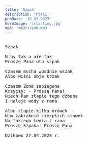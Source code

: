 ```yaml
---
title: 'Szpak'
description: 'Ptaki'
pubDate: '10.02.2023'
heroImage: '/starling.jpg'
mp3: 'mp3/szpak.mp3'
---
```

<pre>
  
Szpak

Niby tak a nie tak
Proszę Pana oto szpak

Czasem mucha wpadnie wszak
Albo wiśni obje krzak

Czasem Żona zabiegana
Krzyczy: - Proszę Pana!
Niech Pan złapie tego dzbana
I naleje wody z rana

Albo złapie kilka mrówek
Nim zabraknie cierpkich słówek
Na takiego lenia z rana
Proszę Szpaka! Proszę Pana

Dzikowo 27.04.2023 r. 
  
</pre>
